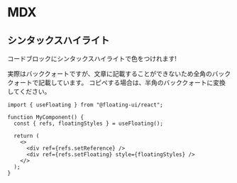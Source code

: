 # MDX

## シンタックスハイライト

コードブロックにシンタックスハイライトで色をつけれます!

実際はバッククォートですが、文章に記載することができないため全角のバッククォートで記載しています。
コピペする場合は、半角のバッククォートに変換してください。

```tsx {4} showLineNumbers
import { useFloating } from "@floating-ui/react";

function MyComponent() {
  const { refs, floatingStyles } = useFloating();

  return (
    <>
      <div ref={refs.setReference} />
      <div ref={refs.setFloating} style={floatingStyles} />
    </>
  );
}
```
